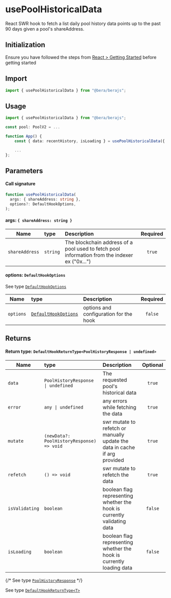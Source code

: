 # usePoolHistoricalData

React SWR hook to fetch a list daily pool history data points up to the past 90 days given a pool's shareAddress.

## Initialization

Ensure you have followed the steps from [React > Getting Started](/react/getting-started) before getting started

## Import

```ts
import { usePoolHistoricalData } from "@bera/berajs";
```

## Usage

```ts
import { usePoolHistoricalData } from "@bera/berajs";

const pool: PoolV2 = ...

function App() {
    const { data: recentHistory, isLoading } = usePoolHistoricalData({ shareAddress: pool.shareAddress });

    ...
};
```

## Parameters

#### Call signature

```ts
function usePoolHistoricalData(
  args: { shareAddress: string },
  options?: DefaultHookOptions,
);
```

#### args: `{ shareAddress: string }`

| Name           | type     | Description                                                                                   | Required |
| -------------- | :------- | :-------------------------------------------------------------------------------------------- | :------: |
| `shareAddress` | `string` | The blockchain address of a pool used to fetch pool information from the indexer ex ("0x...") |  `true`  |

#### options: `DefaultHookOptions`

See type [`DefaultHookOptions`](/types/DefaultHookOptions/)

| Name      | type                                               | Description                            | Required |
| --------- | :------------------------------------------------- | :------------------------------------- | :------: |
| `options` | [`DefaultHookOptions`](/types/DefaultHookOptions/) | options and configuration for the hook | `false`  |

## Returns

#### Return type: `DefaultHookReturnType<PoolHistoryResponse | undefined>`

| Name           | type                                      | Description                                                                | Optional |
| -------------- | :---------------------------------------- | :------------------------------------------------------------------------- | :------: |
| `data`         | `PoolHistoryResponse \| undefined`        | The requested pool's historical data                                       |  `true`  |
| `error`        | `any \| undefined`                        | any errors while fetching the data                                         |  `true`  |
| `mutate`       | `(newData?: PoolHistoryResponse) => void` | swr mutate to refetch or manually update the data in cache if arg provided |  `true`  |
| `refetch`      | `() => void`                              | swr mutate to refetch the data                                             |  `true`  |
| `isValidating` | `boolean`                                 | boolean flag representing whether the hook is currently validating data    | `false`  |
| `isLoading`    | `boolean`                                 | boolean flag representing whether the hook is currently loading data       | `false`  |

{/* See type [`PoolHistoryResponse`](/actions/dex/getPoolHistoricalData/) */}

See type [`DefaultHookReturnType<T>`](/types/DefaultHookReturnType/)
